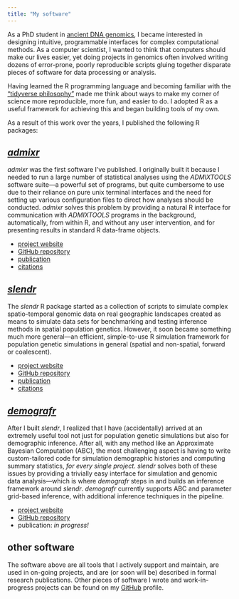 ```yaml
---
title: "My software"
---
```


As a PhD student in [ancient DNA genomics](https://www.eva.mpg.de/genetics/index/), I became interested in designing intuitive, programmable interfaces for complex computational methods. As a computer scientist, I wanted to think that computers should make our lives easier, yet doing projects in genomics often involved writing dozens of error-prone, poorly reproducible scripts gluing together disparate pieces of software for data processing or analysis.

Having learned the R programming language and becoming familiar with the ["tidyverse philosophy"](https://tidyverse.tidyverse.org/articles/manifesto.html) made me think about ways to make my corner of science more reproducible, more fun, and easier to do. I adopted R as a useful framework for achieving this and began building tools of my own.

As a result of this work over the years, I published the following R packages:

## [*admixr*](https://bodkan.net/admixr)

*admixr* was the first software I've published. I originally built it because I needed to run a large number of statistical analyses using the *ADMIXTOOLS* software suite—a powerful set of programs, but quite cumbersome to use due to their reliance on pure unix terminal interfaces and the need for setting up various configuration files to direct how analyses should be conducted. *admixr* solves this problem by providing a natural R interface for communication with *ADMIXTOOLS* programs in the background, automatically, from within R, and without any user intervention, and for presenting results in standard R data-frame objects.

-   [project website](https://bodkan.net/admixr)
-   [GitHub repository](https://github.com/bodkan/admixr)
-   [publication](https://academic.oup.com/bioinformatics/article/35/17/3194/5298728)
-   [citations](https://scholar.google.com/scholar?oi=bibs&hl=en&cites=13286994334855947290)

## [*slendr*](https://bodkan.net/slendr)

The *slendr* R package started as a collection of scripts to simulate complex spatio-temporal genomic data on real geographic landscapes created as means to simulate data sets for benchmarking and testing inference methods in spatial population genetics. However, it soon became something much more general—an efficient, simple-to-use R simulation framework for population genetic simulations in general (spatial and non-spatial, forward or coalescent).

-   [project website](https://bodkan.net/slendr)
-   [GitHub repository](https://github.com/bodkan/slendr)
-   [publication](https://peercommunityjournal.org/articles/10.24072/pcjournal.354/)
-   [citations](https://scholar.google.com/scholar?oi=bibs&hl=en&cites=13505624823016684574)

## [*demografr*](https://bodkan.net/demografr)

After I built *slendr*, I realized that I have (accidentally) arrived at an extremely useful tool not just for population genetic simulations but also for demographic inference. After all, with any method like an Approximate Bayesian Computation (ABC), the most challenging aspect is having to write custom-tailored code for simulation demographic histories and computing summary statistics, *for every single project*. *slendr* solves both of these issues by providing a trivially easy interface for simulation and genomic data analysis—which is where *demografr* steps in and builds an inference framework around *slendr*. *demografr* currently supports ABC and parameter grid-based inference, with additional inference techniques in the pipeline.

-   [project website](https://bodkan.net/demografr)
-   [GitHub repository](https://github.com/bodkan/demografr)
-   publication: *in progress!*

## other software

The software above are all tools that I actively support and maintain, are used in on-going projects, and are (or soon will be) described in formal research publications. Other pieces of software I wrote and work-in-progress projects can be found on my [GitHub](https://github.com/bodkan) profile.
